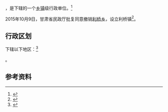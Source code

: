 {{中国乡级行政区|62/05/03/204/000}}

'''{{PAGENAMEBASE}}'''，是{{PRC admin/fullname|62/05/03/204/000|3}}下辖的一个[[乡镇|乡镇]]级行政单位。<ref>{{PRC admin/ref sgc|{{PRC admin/parent|62/05/03/204/000}}}}</ref>

2015年10月9日，甘肃省民政厅批复同意撤销[[利桥乡|利桥乡]]，设立利桥镇<ref>{{Cite web |url=http://www.gsmz.gov.cn/articles/2015/11/06/article_5_108487_1.html |title=甘肃省民政厅关于天水市秦州区齐寿乡等22个乡撤乡改镇的批复（甘民复〔2015〕113号） |accessdate=2017-09-16 |archive-date=2017-09-17 |archive-url=https://web.archive.org/web/20170917032309/http://www.gsmz.gov.cn/articles/2015/11/06/article_5_108487_1.html |dead-url=no }}</ref>。

== 行政区划 ==

{{PAGENAMEBASE}}下辖以下地区：<ref>{{PRC admin/ref sgc|62/05/03/204/000}}</ref>

{{PRC admin/children|62/05/03/204/000}}。

== 参考资料 ==

{{reflist}}

{{行政区划小作品}}
{{PRC admin/navcat|62/05/03/204/000}}